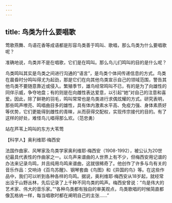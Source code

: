 ```yaml
---
---
---
```

title: 鸟类为什么要唱歌
---




莺歌燕舞、鸟语花香等成语都是形容鸟类善于鸣叫、歌唱，那么鸟类为什么要唱歌呢？

准确地说，鸟类并不是在唱歌，它们是在鸣叫。那么鸟儿们鸣叫的目的是什么呢？

鸟类鸣叫其实是鸟类之间进行沟通的“语言”，是鸟类个体间传递信息的方式。鸟类在晨昏时分鸣叫得尤为起劲，那是它们在向其他鸟类宣示自己的领域范围，警告其他鸟类不要随意靠近或侵入。繁殖季节，雄鸟经常鸣叫不已，有的是为了向雄性的同伴示威，争夺地盘；有的则是在向雌性表达爱意，以引起“她”对自己的注意和喜爱。因此，除了鲜艳的羽毛，鸣叫常常也是鸟类进行求偶炫耀的方式。研究表明，那些鸣声嘹亮、鸣唱曲目多的雄性，具有体内激素水平高、免疫力强、身体素质好等优势，它们更能得到雌性的青睐，从而获得交配权，实现传宗接代的目的。有了这样的好处，难怪鸟儿唱得那么欢。（范忠勇）



站在芦苇上鸣叫的东方大苇莺





【科学人】奥利维耶·梅西安



法国作曲家、风琴家及鸟类学家奥利维耶·梅西安（1908-1992），被公认为20世纪最具代表性的作曲家之一。以鸟声来谱曲的人世界上有不少，但梅西安用记谱的办法来记录鸟鸣，并且纯用鸟鸣来谱曲，这就很稀奇了。他创作了许多与鸟有关的音乐作品：交响诗《百鸟苏醒》、钢琴套曲《鸟图》和《异国的鸟》等。在这些作品中，我们可以听到各种各样的鸟鸣。据说，奥利维耶·梅西安从18岁起，就经常出没于山野丛林，先后记录了上千种不同鸟类的鸣声。梅西安曾说：“鸟是伟大的艺术家、伟大的音乐家。”“各种鸟类都有独自的审美观点，鸟类歌唱的时候简直都像瓦格纳一样，每当唱歌时都在阐明自己的主张……”